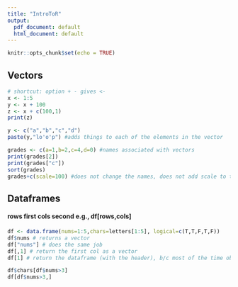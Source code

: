 ```yaml
---
title: "IntroToR"
output:
  pdf_document: default
  html_document: default
---
```


```r
knitr::opts_chunk$set(echo = TRUE)
```

## Vectors
```r
# shortcut: option + - gives <-
x <- 1:5
y <- x + 100
z <- x + c(100,1)
print(z)
```
```r
y <- c("a","b","c","d")
paste(y,"lo'o'p") #adds things to each of the elements in the vector
```
```r
grades <- c(a=1,b=2,c=4,d=0) #names associated with vectors
print(grades[2])
print(grades["c"])
sort(grades)
grades+c(scale=100) #does not change the names, does not add scale to the existing names, only add on to the numbers
```
## Dataframes
#### rows first cols second e.g., df[rows,cols]
```r
df <- data.frame(nums=1:5,chars=letters[1:5], logical=c(T,T,F,T,F))
df$nums # returns a vector
df["nums"] # does the same job
df[,1] # return the first col as a vector
df[1] # return the dataframe (with the header), b/c most of the time observations are in rows and variables are in columns, colums usually contains the data we want to look into
```

```r
df$chars[df$nums>3]
df[df$nums>3,]
```

